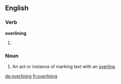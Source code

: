 ==English==

===Verb===
'''overlining'''

# {{present participle of|overline}}

===Noun===
{{en-noun}}

# An act or instance of marking text with an [[overline]].

[[de:overlining]]
[[fr:overlining]]